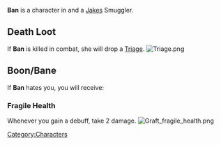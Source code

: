 

{{Infobox
| name     = Ban
| image    = Ban.jpg
| race     = Human
| location = Havaria - Murder Bay
| source   = 
| reward   = 
| related  = Jakes - Smuggler
| ID       =
}}{{quote|Ban can knock some sense into you— or out. Your choice.|Ban's Compendium Description}}'''Ban''' is a character in {{Gamename}} and a [[Jakes]] Smuggler.

== Death Loot ==
If '''Ban''' is killed in combat, she will drop a [[Triage]].
[[File:Triage.png|none|thumb]]

== Boon/Bane ==
If '''Ban''' hates you, you will receive:

===Fragile Health===
Whenever you gain a debuff, take 2 damage.
[[File:Graft fragile health.png|none|thumb]]
[[Category:Characters]]